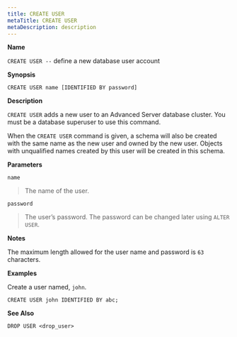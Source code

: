 ```yaml
---
title: CREATE USER
metaTitle: CREATE USER
metaDescription: description
---
```


**Name**

`CREATE USER --` define a new database user account

**Synopsis**

``` text
CREATE USER name [IDENTIFIED BY password]
```

**Description**

`CREATE USER` adds a new user to an Advanced Server database cluster.
You must be a database superuser to use this command.

When the `CREATE USER` command is given, a schema will also be created
with the same name as the new user and owned by the new user. Objects
with unqualified names created by this user will be created in this
schema.

**Parameters**

`name`

> The name of the user.

`password`

> The user’s password. The password can be changed later using `ALTER
> USER`.

**Notes**

The maximum length allowed for the user name and password is `63`
characters.

**Examples**

Create a user named, `john`.

``` text
CREATE USER john IDENTIFIED BY abc;
```

**See Also**

`DROP USER <drop_user>`
